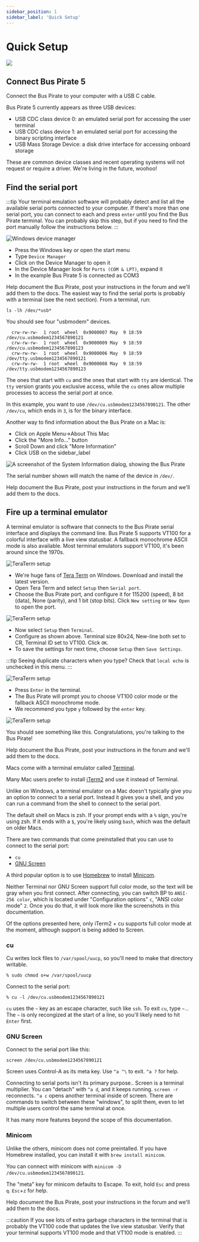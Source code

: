 ```yaml
---
sidebar_position: 1
sidebar_label: 'Quick Setup'
---
```



# Quick Setup

![](./img/quicksetup-1024.jpg)

## Connect Bus Pirate 5

Connect the Bus Pirate to your computer with a USB C cable.

Bus Pirate 5 currently appears as three USB devices:
- USB CDC class device 0: an emulated serial port for accessing the user terminal
- USB CDC class device 1: an emulated serial port for accessing the binary scripting interface
- USB Mass Storage Device: a disk drive interface for accessing onboard storage

These are common device classes and recent operating systems will not request or require a driver. We're living in the future, woohoo!

## Find the serial port

:::tip
Your terminal emulation software will probably detect and list all the available serial ports connected to your computer. If there's more than one serial port, you can connect to each and press ```enter``` until you find the Bus Pirate terminal. You can probably skip this step, but if you need to find the port manually follow the instructions below.
:::

<Tabs groupId="operating-systems" queryString="current-os">
  <TabItem value="win" label="Windows">

![Windows device manager](./img/serialport-windows.png)


- Press the Windows key or open the start menu
- Type ```Device Manager```
- Click on the Device Manager to open it
- In the Device Manager look for ```Ports (COM & LPT)```, expand it
- In the example Bus Pirate 5 is connected as COM3  


</TabItem>
  <TabItem value="linux" label="Linux">Help document the Bus Pirate, post your instructions in the forum and we'll add them to the docs.</TabItem>
  <TabItem value="mac" label="macOS">
The easiest way to find the serial ports is probably with a terminal (see the next section).
From a terminal, run:

```
ls -lh /dev/*usb*
```

You should see four "usbmodem" devices.
```
  crw-rw-rw-  1 root  wheel  0x9000007 May  9 18:59 /dev/cu.usbmodem1234567890121
  crw-rw-rw-  1 root  wheel  0x9000009 May  9 18:59 /dev/cu.usbmodem1234567890123
  crw-rw-rw-  1 root  wheel  0x9000006 May  9 18:59 /dev/tty.usbmodem1234567890121
  crw-rw-rw-  1 root  wheel  0x9000008 May  9 18:59 /dev/tty.usbmodem1234567890123
```

The ones that start with `cu` and the ones that start with `tty` are identical. The `tty` version
grants you exclusive access, while the `cu` ones allow multiple processes to access the serial port at once.

In this example, you want to use `/dev/cu.usbmodem1234567890121`. The other `/dev/cu`, which ends in `3`, is
for the binary interface.


Another way to find information about the Bus Pirate on a Mac is: 
 - Click on Apple Menu->About This Mac
 - Click the "More Info..." button
 - Scroll Down and click "More Information"
 - Click USB on the sidebar_label

![A screenshot of the System Information dialog, showing the Bus Pirate](./img/mac-system-information.png)
  
The serial number shown will match the name of the device in `/dev/`.

  </TabItem>
  <TabItem value="android" label="Android">Help document the Bus Pirate, post your instructions in the forum and we'll add them to the docs.</TabItem>
</Tabs>

## Fire up a terminal emulator

A terminal emulator is software that connects to the Bus Pirate serial interface and displays the command line. Bus Pirate 5 supports VT100 for a colorful interface with a live view statusbar. A fallback monochrome ASCII mode is also available. Most terminal emulators support VT100, it's been around since the 1970s.

<Tabs groupId="operating-systems" queryString="current-os">
  <TabItem value="win" label="Windows">

![TeraTerm setup](./img/teraterm-setup-com.png)

- We're huge fans of [Tera Term](https://ttssh2.osdn.jp/index.html.en) on Windows. Download and install the latest version.
- Open Tera Term and select ```Setup``` then ```Serial port```.
- Choose the Bus Pirate port, and configure it for 115200 (speed), 8 bit (data), None (parity), and 1 bit (stop bits). Click ```New setting``` or ```New Open``` to open the port.

![TeraTerm setup](./img/teraterm-setup-term.png)

- Now select ```Setup``` then ```Terminal```.
- Configure as shown above. Terminal size 80x24, New-line both set to CR, Terminal ID set to VT100. Click ```OK```.
- To save the settings for next time, choose ```Setup``` then ```Save Settings```.

:::tip
Seeing duplicate characters when you type? Check that ```local echo``` is unchecked in this menu.
:::

![TeraTerm setup](./img/teraterm-vt100.png)

- Press ```Enter``` in the terminal. 
- The Bus Pirate will prompt you to choose VT100 color mode or the fallback ASCII monochrome mode. 
- We recommend you type ```y``` followed by the ```enter``` key.

![TeraTerm setup](./img/teraterm-done.png)

You should see something like this. Congratulations, you're talking to the Bus Pirate!



  </TabItem>
  <TabItem value="linux" label="Linux">Help document the Bus Pirate, post your instructions in the forum and we'll add them to the docs.</TabItem>
  <TabItem value="mac" label="macOS">
  

Macs come with a terminal emulator called [Terminal](https://en.wikipedia.org/wiki/Terminal_(macOS)).

Many Mac users prefer to install [iTerm2](https://iterm2.com/) and use it instead of Terminal.

Unlike on Windows, a terminal emulator on a Mac doesn't typically give you an option to connect to a serial port. Instead it gives you a shell,
and you can run a command from the shell to connect to the serial port.

The default shell on Macs is zsh. If your prompt ends with a `%` sign, you're using zsh. If it ends with a `$`, you're likely using `bash`, which was the default on older Macs.


There are two commands that come preinstalled that you can use to connect to the serial port:
  - `cu`
  - [GNU Screen](https://www.gnu.org/software/screen/)

 A third popular option is to use [Homebrew](https://brew.sh/) to install [Minicom](https://formulae.brew.sh/formula/minicom).


Neither Terminal nor GNU Screen support full color mode, so the text will be gray when you first connect. After connecting, you can
switch BP to `ANSI-256 color`, which is located under "Configuration options" `c`, "ANSI color mode" `2`. Once you do that,
it will look more like the screenshots in this documentation.

Of the options presented here, only iTerm2 + cu supports full color mode at the moment, although support is being added to Screen.

 ### cu

 Cu writes lock files to `/var/spool/uucp`, so you'll need to make that directory writable.
 ```
 % sudo chmod o+w /var/spool/uucp
 ```

 Connect to the serial port:
```
% cu -l /dev/cu.usbmodem1234567890121
```

`cu` uses the `~` key as an escape character, such like `ssh`.
To exit `cu`, type `~.`. The `~` is only recongized at the start of a line, so you'll likely need to hit `Enter` first.

### GNU Screen

Connect to the serial port like this:
```
screen /dev/cu.usbmodem1234567890121
```

Screen uses Control-A as its meta key. Use `^a ^\` to exit. `^a ?` for help.

Connecting to serial ports isn't its primary purpose.. Screen is a terminal multiplier. You can "detach" with `^a d`, and it keeps running. `screen -r` reconnects. `^a c` opens another terminal inside of screen. There are commands to switch between these "windows", to split them, even to let multiple users control the same terminal at once.

It has many more features beyond the scope of this documentation.

### Minicom

Unlike the others, minicom does not come preintalled. If you have Homebrew installed, you can install it with `brew install minicom`.

You can connect with minicom with `minicom -D /dev/cu.usbmodem1234567890121`.

The "meta" key for minicom defaults to Escape. To exit, hold `Esc` and press `q`. `Esc`+`z` for help.


  </TabItem>
  <TabItem value="android" label="Android">Help document the Bus Pirate, post your instructions in the forum and we'll add them to the docs.</TabItem>
</Tabs>

:::caution
If you see lots of extra garbage characters in the terminal that is probably the VT100 code that updates the live view statusbar. Verify that your terminal supports VT100 mode and that VT100 mode is enabled.
::: 

<DiscourseComments/>

